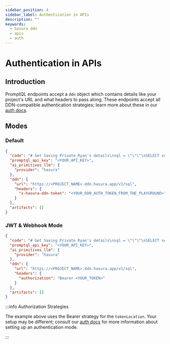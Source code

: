 ```yaml
---
sidebar_position: 4
sidebar_label: Authentication in APIs
description: ""
keywords:
  - hasura ddn
  - apis
  - auth
---
```


# Authentication in APIs

## Introduction

PromptQL endpoints accept a `ddn` object which contains details like your project's URL and what headers to pass along.
These endpoints accept all DDN-compatible authentication strategies; learn more about these in our
[auth docs](/auth/overview.mdx).

## Modes

### Default

```json {10} title="By default, you can use the short-lived x-hasura-ddn-token to make requests against the Execute Program API:"
{
  "code": "# Get Saving Private Ryan's details\nsql = \"\"\"\nSELECT series_title, overview, genre, director, imdb_rating, released_year\nFROM app.movies\nWHERE LOWER(series_title) = 'saving private ryan'\n\"\"\"\nmovie = executor.run_sql(sql)\n\nif len(movie) == 0:\n    executor.print(\"Movie not found\")\nelse:\n    movie = movie[0]\n    # Prepare text for classification\n    classification_text = f\"\"\"\nMovie: {movie['series_title']}\nOverview: {movie['overview']}\n\"\"\"",
  "promptql_api_key": "<YOUR_API_KEY>",
  "ai_primitives_llm": {
    "provider": "hasura"
  },
  "ddn": {
    "url": "https://<PROJECT_NAME>.ddn.hasura.app/v1/sql",
    "headers": {
      "x-hasura-ddn-token": "<YOUR_DDN_AUTH_TOKEN_FROM_THE_PLAYGROUND>"
    }
  },
  "artifacts": []
}
```

### JWT & Webhook Mode

```json {10} title="If you're using JWT or Webhook Mode, you'll pass your authentication header:"
{
  "code": "# Get Saving Private Ryan's details\nsql = \"\"\"\nSELECT series_title, overview, genre, director, imdb_rating, released_year\nFROM app.movies\nWHERE LOWER(series_title) = 'saving private ryan'\n\"\"\"\nmovie = executor.run_sql(sql)\n\nif len(movie) == 0:\n    executor.print(\"Movie not found\")\nelse:\n    movie = movie[0]\n    # Prepare text for classification\n    classification_text = f\"\"\"\nMovie: {movie['series_title']}\nOverview: {movie['overview']}\n\"\"\"",
  "promptql_api_key": "<YOUR_API_KEY>",
  "ai_primitives_llm": {
    "provider": "hasura"
  },
  "ddn": {
    "url": "https://<PROJECT_NAME>.ddn.hasura.app/v1/sql",
    "headers": {
      "authorization": "Bearer <YOUR_TOKEN>"
    }
  },
  "artifacts": []
}
```

:::info Authorization Strategies

The example above uses the Bearer strategy for the `tokenLocation`. Your setup may be different; consult our
[auth docs](/auth/overview.mdx) for more information about setting up an authentication mode.

:::
